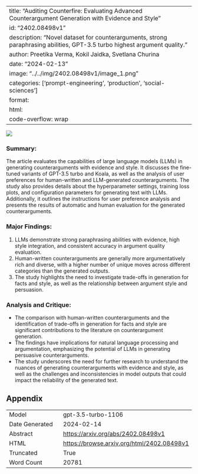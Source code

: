 
---
title: "Auditing Counterfire: Evaluating Advanced Counterargument Generation with Evidence and Style"
id: "2402.08498v1"
description: "Novel dataset for counterarguments, strong paraphrasing abilities, GPT-3.5 turbo highest argument quality."
author: Preetika Verma, Kokil Jaidka, Svetlana Churina
date: "2024-02-13"
image: "../../img/2402.08498v1/image_1.png"
categories: ['prompt-engineering', 'production', 'social-sciences']
format:
  html:
    code-overflow: wrap
---

![](../../img/2402.08498v1/image_1.png)

### Summary:
The article evaluates the capabilities of large language models (LLMs) in generating counterarguments with evidence and style. It discusses the fine-tuned variants of GPT-3.5 turbo and Koala, as well as the analysis of user preferences for human-written and LLM-generated counterarguments. The study also provides details about the hyperparameter settings, training loss plots, and configuration parameters for generating text with LLMs. Additionally, it outlines the instructions for user preference analysis and presents the results of automatic and human evaluation for the generated counterarguments.

### Major Findings:
1. LLMs demonstrate strong paraphrasing abilities with evidence, high style integration, and consistent accuracy in argument quality evaluation.
2. Human-written counterarguments are generally more argumentatively rich and diverse, with a higher number of unique moves across different categories than the generated outputs.
3. The study highlights the need to investigate trade-offs in generation for facts and style, as well as the relationship between argument style and persuasion.

### Analysis and Critique:
- The comparison with human-written counterarguments and the identification of trade-offs in generation for facts and style are significant contributions to the literature on counterargument generation.
- The findings have implications for natural language processing and argumentation, emphasizing the potential of LLMs in generating persuasive counterarguments.
- The study underscores the need for further research to understand the nuances of generating counterarguments with evidence and style, as well as the challenges and inconsistencies in model outputs that could impact the reliability of the generated text.

## Appendix

|          |          |
|----------|----------|
| Model     | gpt-3.5-turbo-1106       |
| Date Generated     | 2024-02-14       |
| Abstract | [https://arxiv.org/abs/2402.08498v1](https://arxiv.org/abs/2402.08498v1)        |
| HTML     | [https://browse.arxiv.org/html/2402.08498v1](https://browse.arxiv.org/html/2402.08498v1)       |
| Truncated       | True       |
| Word Count       | 20781       |